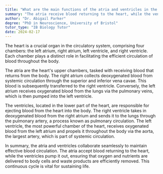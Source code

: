```yaml
---
title: "What are the main functions of the atria and ventricles in the heart?"
summary: "The atria receive blood returning to the heart, while the ventricles pump blood out of the heart to the body."
author: "Dr. Abigail Parker"
degree: "PhD in Neuroscience, University of Bristol"
tutor_type: "IB Biology Tutor"
date: 2024-02-17
---
```


The heart is a crucial organ in the circulatory system, comprising four chambers: the left atrium, right atrium, left ventricle, and right ventricle. Each chamber plays a distinct role in facilitating the efficient circulation of blood throughout the body.

The atria are the heart's upper chambers, tasked with receiving blood that returns from the body. The right atrium collects deoxygenated blood from systemic circulation through the superior and inferior vena cavae. This blood is subsequently transferred to the right ventricle. Conversely, the left atrium receives oxygenated blood from the lungs via the pulmonary veins, which is then pumped into the left ventricle.

The ventricles, located in the lower part of the heart, are responsible for ejecting blood from the heart into the body. The right ventricle takes in deoxygenated blood from the right atrium and sends it to the lungs through the pulmonary artery, a process known as pulmonary circulation. The left ventricle, the most powerful chamber of the heart, receives oxygenated blood from the left atrium and propels it throughout the body via the aorta, the largest artery, which is part of systemic circulation.

In summary, the atria and ventricles collaborate seamlessly to maintain effective blood circulation. The atria accept blood returning to the heart, while the ventricles pump it out, ensuring that oxygen and nutrients are delivered to body cells and waste products are efficiently removed. This continuous cycle is vital for sustaining life.
    